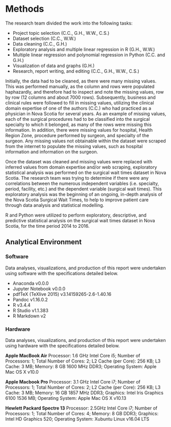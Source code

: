 # Methods

The research team divided the work into the following tasks:\newline

* Project topic selection (C.C., G.H., W.W., C.S.)
* Dataset selection (C.C., W.W.)
* Data cleaning (C.C., G.H.)
* Exploratory analysis and multiple linear regression in R (G.H., W.W.)
* Multiple linear regression and polynomial regression in Python (C.C. and G.H.)
* Visualization of data and graphs (G.H.)
* Research, report writing, and editing (C.C., G.H., W.W., C.S.)\newline

Initially, the data had to be cleaned, as there were many missing values. This was performed manually, as the column and rows were populated haphazardly, and therefore had to inspect and note the missing values, row by row (12 columns and about 7000 rows). Subsequently, business and clinical rules were followed to fill in missing values, utilizing the clinical domain expertise of one of the authors (C.C.) who had practiced as a physician in Nova Scotia for several years. As an example of missing values, each of the surgical procedures had to be classified into the surgical specialty to which it belonged, as many of the rows were missing this information. In addition, there were missing values for hospital, Health Region Zone, procedure performed by surgeon, and specialty of the surgeon. Any missing values not obtainable within the dataset were scraped from the internet to populate the missing values, such as hospital information and information on the surgeon.

Once the dataset was cleaned and missing values were replaced with inferred values from domain expertise and/or web scraping, exploratory statistical analysis was performed on the surgical wait times dataset in Nova Scotia. The research team was trying to determine if there were any correlations between the numerous independent variables (i.e. specialty, period, facility, etc.) and the dependent variable (surgical wait times). This exploratory analysis was the beginning of an ongoing, in-depth analysis of the Nova Scotia Surgical Wait Times, to help to improve patient care through data analysis and statistical modelling.

R and Python were utilized to perform exploratory, descriptive, and predictive statistical analysis on the surgical wait times dataset in Nova Scotia, for the time period 2014 to 2016.

## Analytical Environment

### Software

Data analyses, visualizations, and production of this report were undertaken using software with the specifications detailed below. \newline

* Anaconda v0.0.0
* Jupyter Notebook v0.0.0
* pdfTeX (TeXlive 2015) v3.14159265-2.6-1.40.16
* Pandoc v1.16.0.2
* R v3.4.4
* R Studio v1.1.383
* R Markdown v2

### Hardware

Data analyses, visualizations, and production of this report were undertaken using hardware with the specifications detailed below. \newline

__Apple MacBook Air__
Processor: 1.6 GHz Intel Core i5;
Number of Processors: 1;
Total Number of Cores: 2;
L2 Cache (per Core): 256 KB;
L3 Cache: 3 MB;
Memory: 8 GB 1600 MHz DDR3;
Operating System: Apple Mac OS X v10.0

__Apple Macbook Pro__
Processor: 3.1 GHz Intel Core i7; Number of Processors: 1; Total Number of Cores: 2; L2 Cache (per Core): 256 KB; L3 Cache: 3 MB; Memory: 16 GB 1857 MHz DDR3; Graphics: Intel Iris Graphics 6100 1536 MB; Operating System: Apple Mac OS X v10.13

__Hewlett Packard Spectre 13__
Processor: 2.5GHz Intel Core i7; Number of Processors: 1; Total Number of Cores: 4; Memory: 8 GB DDR3; Graphics: Intel HD Graphics 520; Operating System: Xubuntu Linux v16.04 LTS
